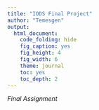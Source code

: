 ```yaml
---
title: "IODS Final Project"
author: "Temesgen"
output:
  html_document:
    code_folding: hide
    fig_caption: yes
    fig_height: 4
    fig_width: 6
    theme: journal
    toc: yes
    toc_depth: 2
---
```

*Final Assignment*

